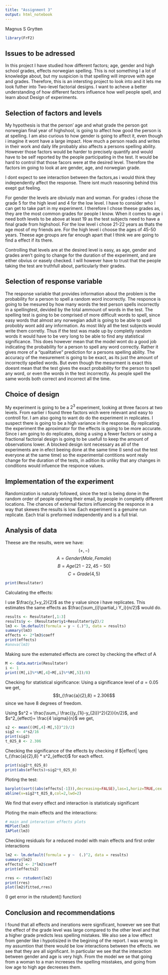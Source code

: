 ---
title: "Assignment 3"
output: html_notebook
---
Magnus S Grytten
```{r}
library(FrF2)
```

## Issues to be adressed
In this project I have studied how different factors; age, gender and high school grades, effects norwegian spelling. This is not something I a lot of knowledge about, but my suspicion is that spelling will improve with age and grades. Therefore, this is an intersting project to look into and it lets me look futher into Two-level factorial designs. I want to acheve a better understanding of how different factors influence how well people spell, and learn about Design of experiments.

## Selection of factors and levels

My hypothesis is that the person' age and what grade the person got norwegian final year of highshool, is going to affect how good the person is at spelling. I am also curious to how gender is going to affect it, even though i imagine it wont have a large impact.
How much a person reads and writes in their work and daily life probably also affects a persons spelling ability. However those factors  would be harder to precisely quantify and would have to be self reported by the people participating in the test. It would be hard to control that those facors were at the desired level. Therefore the factors im going to look at are gender, age, and norwegian grade.

I dont expect to see interaction between the factors,as i would think they independently affect the response. There isnt much reasoning behind this exept gut feeling. 

For gender the levels are obviusly man and woman. For grades i chose the grade 5 for the high level and 4 for the low level. I have to consider who I can get to take part in my experiment. I therefore I chose theese grades as, they are the most common grades for people I know. When it comes to age i need both levels to be above at least 19 as the test subjects need to have a final grade from highshool. For the low level i chose 21-22 years as thats  the age most of my friends are. For the high level i choose the ages of 45-50 years. Theese age groups are far enough apart that I think we are going to find a effect if its there.

Controlling that levels are at the desired level is easy, as age, gender and grades aren't going to change for the duration of the experiment, and are either obvius or easely checked. I will however have to trust that the people taking the test are truthfull about, particularly their grades.

## Selection of response variable

The response variable that provides information about the problem is the probability for a person to spell a random word incorrectly. The responce is going to be mesured by how many words the test person spells incorrectly in a spellingtest, devided by the total ammount of words in the test. The spelling test is going to be comprised of more difficult words to spell, since easy words that almost any norwegian adult is going to be able to spell probobly wont add any information. As most likly all the test subjects would write them corretly. Thus if the test was made up by completly random words it would have to be very long to be able to find any statistical significance. This does however mean that the model wont do a good job indicating the probability for a person to spell any word correctly. Rather it gives more of a "qualitative" prediction for a persons spelling ability.
The accuracy of the mesurement is going to be exact, as its just the amount of incorrectly spelled words. But even though the mesurment is exact this doesnt mean that the test gives the exact probability for the person to spell any word, or even the words in the test incorrectly. As people spell the same words both correct and incorrect all the time.

## Choice of design

My experiment is going to be a $2^3$ experiment, looking at three facors at two levels. From earlier i found three factors wich were relevant and easy to controll for. I am also going to want do do the experiment in replicates. I suspect there is going to be a high variance in the response. By replicating the experiment the aproximator for the effects is going to be more accurate. Since i am going to do replicates, doing a using a fewer factors or using a fractional factorial design is going to be usefull to keep the amount of observations lower. 
A blocked design isnt necessary as all of the experiments are in efect beeing done at the same time (I send out the test everyone at the same time) so the experimental contitions wont realy change for the duration of the tests, in adition its unliky that any changes in conditions would infuence the responce values.

## Implementation of the experiment

Randomization is naturaly followed, since the test is being done in the random order of people opening their email, by people in completly different locations. The chances of external factors influencing the responce in a way that skewes the results is low. Each experiment is a genuine run replicate. Each trial is preformed independently and is a  full trial.


## Analysis of data

Theese are the results, were we have:
$$(+,-)$$
$$A = Gender(Male, Female)$$
$$B = Age(21-22, 45-50)$$
$$C = Grade(4,5)$$

```{r}
print(Resultater)
```

Calculating the effects:

I use $\frac{y_1+y_2}{2}$ as the y value since i have replicates.
This estimates the same effects as $\frac{\sum_{i}\partial_i Y_i}{n/2}$ would do.

```{r}
results <- Resultater[,1:3]
results$y <- (Resultater$y1+Resultater$y2)/2
lm3 <- lm.default(formula = y ~ (.)^3, data = results)
summary(lm3)
effects <- 2*lm3$coeff
print(effects)
#anova(lm3)
```

Making sure the estemated effects are corect by checking the effect of A

```{r}
M <- data.matrix(Resultater)
i <- 1
print((M[,i]%*%M[,4]+M[,i]%*%M[,5])/8)
```

Checking for statistical significance:
Using a significance level of $a = 0.05$ we get,
$$t_{\frac{a}{2},8} = 2.306$$
since we have 8 degrees of freedom.

Using $s^2 = \frac{\sum_i \frac{(y_{1i}-y_{2i})^2}{2}}{n/2}$,
and $s^2_{effect}= \frac{4 \sigma}{n}$ we get,
```{r}
s2 <- mean(((M[,4]-M[,5])^2)/2)
sig2 <- 4*s2/16
print(sig2)
t_025_8 <- 2.306

```
Checking the significance of the effects by checking if $|effect| \geq t_{\frac{a}{2},8} * s^2_{effect}$ for each effect.

```{r}
print(sig2*t_025_8)
print(abs(effects)>sig2*t_025_8)
```

Ploting the test:

```{r}
barplot(sort((abs(effects[-1])),decreasing=FALSE),las=1,horiz=TRUE,cex.names=1.0)
abline(v=sig2*t_025_8,col=2,lwd=2)
```

We find that every effect and interaction is statisticaly significant

Ploting the main effects and the interactions:

```{r}
# main and interaction effects plots
MEPlot(lm3)
IAPlot(lm3)
```

Checking residuals for a reduced model with main effects and first order interactions

```{r}
lm2 <- lm.default(formula = y ~  (.)^2, data = results)
summary(lm2)
effects2 <- 2*lm2$coeff
print(effects2)
```


```{r}
rres <- rstudent(lm2)
print(rres)
plot(lm2$fitted,rres)
```
(I get error in the rstudent() function)

## Conclusion and recommendations

I found that all effects and inerations were significant, however we see that the effect of the grade level was large compared to the other level and that a higher grade predicts less spelling mistakes. We also see a low effect from gender like i hypotisized in the begining of the report. I was wrong in my assumtion that there would be low interactions between the effects. we see that they are all significant.  In particular we see that the interaction between gender and age is very high. From the model we se that going from a woman to a man increeses the spelling misstakes,  and going from low age to high  age decreeses them.


